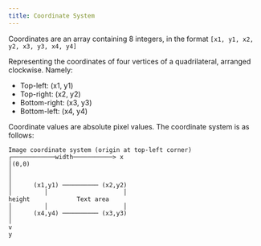 ```yaml
---
title: Coordinate System
---
```


Coordinates are an array containing 8 integers, in the format `[x1, y1, x2, y2, x3, y3, x4, y4]`

Representing the coordinates of four vertices of a quadrilateral, arranged clockwise.
Namely:

- Top-left: (x1, y1)
- Top-right: (x2, y2)
- Bottom-right: (x3, y3)
- Bottom-left: (x4, y4)

Coordinate values are absolute pixel values. The coordinate system is as follows:

```
Image coordinate system (origin at top-left corner)
┌────────────width───────────> x
│(0,0)
│
│
│      (x1,y1) ────────── (x2,y2)
│         │                     │     
height             Text area        
│         │                     │
│      (x4,y4) ────────── (x3,y3)
│
v
y
```
